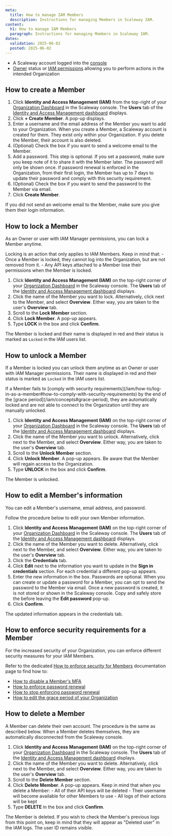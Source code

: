 ```yaml
---
meta:
  title: How to manage IAM Members
  description: Instructions for managing Members in Scaleway IAM.
content:
  h1: How to manage IAM Members
  paragraph: Instructions for managing Members in Scaleway IAM.
dates:
  validation: 2025-06-02
  posted: 2025-06-02
---
```


<Macro id="requirements" />

- A Scaleway account logged into the [console](https://console.scaleway.com)
- [Owner](/iam/concepts/#owner) status or [IAM permissions](/iam/concepts/#permission) allowing you to perform actions in the intended Organization

## How to create a Member

1. Click **Identity and Access Management (IAM)** from the top-right of your [Organization Dashboard](https://console.scaleway.com/organization) in the Scaleway console. The **Users** tab of the [Identity and Access Management dashboard](https://console.scaleway.com/iam/users) displays.
2. Click **+ Create Member**. A pop-up displays.
3. Enter a username and the email address of the Member you want to add to your Organization.
    <Message type="important">
      When you create a Member, a Scaleway account is created for them. They exist only within your Organization. If you delete the Member, their account is also deleted.
    </Message>
4. (Optional) Check the box if you want to send a welcome email to the Member.
5. Add a password.
    <Message type="note">
      This step is optional. If you set a password, make sure you keep note of it to share it with the Member later. The password will only be shown once. If password renewal is enforced in the Organization, from their first login, the Member has up to 7 days to update their password and comply with this security requirement.
    </Message>
6. (Optional) Check the box if you want to send the password to the Member via email.
7. Click **Create Member**.

If you did not send an welcome email to the Member, make sure you give them their login information.

## How to lock a Member

As an Owner or user with IAM Manager permissions, you can lock a Member anytime.

<Message type="important">
  Locking is an action that only applies to IAM Members. Keep in mind that:
      - Once a Member is locked, they cannot log into the Organization, but are not removed from it.
      - Any API keys attached to a Member lose their permissions when the Member is locked.
</Message>

1. Click **Identity and Access Management (IAM)** on the top-right corner of your [Organization Dashboard](https://console.scaleway.com/organization) in the Scaleway console. The **Users** tab of the [Identity and Access Management dashboard](https://console.scaleway.com/iam/users) displays.
2. Click the name of the Member you want to lock. Alternatively, click <Icon name="more" /> next to the Member, and select **Overview**. Either way, you are taken to the user's **Overview** tab.
3. Scroll to the **Lock Member** section.
4. Click **Lock Member**. A pop-up appears.
5. Type **LOCK** in the box and click **Confirm**.

The Member is locked and their name is displayed in red and their status is marked as `Locked` in the IAM users list.


## How to unlock a Member

If a Member is locked you can unlock them anytime as an Owner or user with IAM Manager permissions. Their name is displayed in red and their status is marked as `Locked` in the IAM users list.

<Message type="important">
  If a Member fails to [comply with security requirements](/iam/how-to/log-in-as-a-member#how-to-comply-with-security-requirements) by the end of the [grace period](/iam/concepts#grace-period), they are automatically locked and are not able to connect to the Organization until they are manually unlocked.
</Message>

1. Click **Identity and Access Management (IAM)** on the top-right corner of your [Organization Dashboard](https://console.scaleway.com/organization) in the Scaleway console. The **Users** tab of the [Identity and Access Management dashboard](https://console.scaleway.com/iam/users) displays.
2. Click the name of the Member you want to unlock. Alternatively, click <Icon name="more" /> next to the Member, and select **Overview**. Either way, you are taken to the user's **Overview** tab.
3. Scroll to the **Unlock Member** section.
4. Click **Unlock Member**. A pop-up appears.
    <Message type="important">
      Be aware that the Member will regain access to the Organization.
    </Message>
5. Type **UNLOCK** in the box and click **Confirm**.

The Member is unlocked.

## How to edit a Member's information

You can edit a Member's username, email address, and password.

<Message type="note">
  Follow the procedure below to edit your own Member information.
</Message>

1. Click **Identity and Access Management (IAM)** on the top-right corner of your [Organization Dashboard](https://console.scaleway.com/organization) in the Scaleway console. The **Users** tab of the [Identity and Access Management dashboard](https://console.scaleway.com/iam/users) displays.
2. Click the name of the Member you want to delete. Alternatively, click <Icon name="more" /> next to the Member, and select **Overview**. Either way, you are taken to the user's **Overview** tab.
3. Click the **Credentials** tab.
4. Click **Edit** next to the information you want to update in the **Sign in credentials** section. For each credential a different pop-up appears.
5. Enter the new information in the box.
    <Message type="important">
      Passwords are optional. When you can create or update a password for a Member, you can opt to send the password to the Member via email. Once a new password is created, it is not stored or shown in the Scaleway console. Copy and safely store the before leaving the **Edit password** pop-up.
    </Message>
5. Click **Confirm**.

The updated information appears in the credentials tab.

## How to enforce security requirements for a Member

For the increased security of your Organization, you can enforce different security measures for your IAM Members.

Refer to the dedicated [How to enforce security for Members](/iam/how-to/enforce-security-requirements-members/) documentation page to find how to:

- [How to disable a Member's MFA](/iam/how-to/enforce-security-requirements-members/#how-to-disable-a-members-mfa)
- [How to enforce password renewal](/iam/how-to/enforce-security-requirements-members/#how-to-enforce-password-renewal)
- [How to stop enforcing password renewal](/iam/how-to/enforce-security-requirements-members/#how-to-stop-enforcing-password-renewal)
- [How to edit the grace period of your Organization](/iam/how-to/enforce-security-requirements-members/#how-to-edit-the-grace-period-of-your-organization)


## How to delete a Member

<Message type="important">
  A Member can delete their own account. The procedure is the same as described below. When a Member deletes themselves, they are automatically disconnected from the Scaleway console.
</Message>

1. Click **Identity and Access Management (IAM)** on the top-right corner of your [Organization Dashboard](https://console.scaleway.com/organization) in the Scaleway console. The **Users** tab of the [Identity and Access Management dashboard](https://console.scaleway.com/iam/users) displays.
2. Click the name of the Member you want to delete. Alternatively, click <Icon name="more" /> next to the Member, and select **Overview**. Either way, you are taken to the user's **Overview** tab.
3. Scroll to the **Delete Member** section.
4. Click **Delete Member**. A pop-up appears.
    <Message type="important">
      Keep in mind that when you delete a Member:
        - All of their API keys will be deleted
        - Their username will become available for other Members to use
        - All logs of their actions will be kept
    </Message>
5. Type **DELETE** in the box and click **Confirm**.

The Member is deleted. If you wish to check the Member's previous logs from this point on, keep in mind that they will appear as "Deleted user" in the IAM logs. The user ID remains visible.

